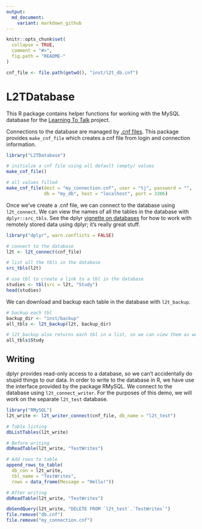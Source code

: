```yaml
---
output:
  md_document:
    variant: markdown_github
---
```


<!-- README.md is generated from README.Rmd. Please edit that file -->

```r
knitr::opts_chunk$set(
  collapse = TRUE,
  comment = "#>",
  fig.path = "README-"
)
```

```r
cnf_file <- file.path(getwd(), "inst/l2t_db.cnf")
```


# L2TDatabase

This R package contains helper functions for working with the MySQL database for
the [Learning To Talk](http://learningtotalk.org) project.

Connections to the database are managed by [.cnf files][cnf-ref]. This
package provides `make_cnf_file` which creates a cnf file from login and
connection information.

```r
library("L2TDatabase")

# initialze a cnf file using all default (empty) values
make_cnf_file()

# all values filled
make_cnf_file(dest = "my_connection.cnf", user = "tj", password = "", 
              db = "my_db", host = "localhost", port = 3306)
```

Once we've create a .cnf file, we can connect to the database using 
`l2t_connect`. We can view the names of all the tables in the database with 
`dplyr::src_tbls`. See the dplyr [vignette on databases][dplyr-db] for how to 
work with remotely stored data using dplyr; it's really great stuff.

```r
library("dplyr", warn.conflicts = FALSE)

# connect to the database
l2t <- l2t_connect(cnf_file)

# list all the tbls in the database
src_tbls(l2t)

# use tbl to create a link to a tbl in the database
studies <- tbl(src = l2t, "Study") 
head(studies)
```

We can download and backup each table in the database with `l2t_backup`.

```r
# backup each tbl
backup_dir <- "inst/backup"
all_tbls <- l2t_backup(l2t, backup_dir)

# l2t_backup also returns each tbl in a list, so we can view them as well.
all_tbls$Study
```

## Writing

dplyr provides read-only access to a database, so we can't accidentally do 
stupid things to our data. In order to write to the database in R, we have use
the interface provided by the package RMySQL. We connect to the database using 
`l2t_connect_writer`. For the purposes of this demo, we will work on the 
separate `l2t_test` database.

```r
library("RMySQL")
l2t_write <- l2t_writer_connect(cnf_file, db_name = "l2t_test")

# Table listing
dbListTables(l2t_write)

# Before writing
dbReadTable(l2t_write, "TestWrites")

# Add rows to table
append_rows_to_table(
  db_con = l2t_write, 
  tbl_name = "TestWrites", 
  rows = data_frame(Message = "Hello!"))

# After writing
dbReadTable(l2t_write, "TestWrites")
```

```r
dbSendQuery(l2t_write, "DELETE FROM `l2t_test`.`TestWrites`")
file.remove("db.cnf")
file.remove("my_connection.cnf")
```



[cnf-ref]: http://svitsrv25.epfl.ch/R-doc/library/RMySQL/html/RMySQL-package.html
[dplyr-db]: http://cran.r-project.org/web/packages/dplyr/vignettes/databases.html

